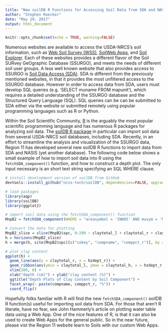 ---
title: "New soilDB R Functions for Accessing Soil Data from SDA and NASIS"
author: "Stephen Roecker"
date: "May 19, 2017"
output: html_document
---

```{r setup, include=FALSE, echo=FALSE}
knitr::opts_chunk$set(echo = TRUE, warning=FALSE)
```

Numerous websites are available to access the USDA-NRCS's soil information, such as [Web Soil Survey (WSS)](http://websoilsurvey.sc.egov.usda.gov/App/HomePage.htm), [SoilWeb Apps](http://casoilresource.lawr.ucdavis.edu/soilweb-apps), and [Soil Explorer](http://soilexplorer.net/). Each of these websites provides a different flavor of the Soil SURvey GeOgraphic Database (SSURGO), and meets the needs of different soil user groups. A less well known website that also provides access to SSURGO is [Soil Data Access (SDA)](http://sdmdataaccess.nrcs.usda.gov/). SDA is different from the previously mentioned websites, in that it provides the most unfiltered access to the SSURGO database. However in order to access data from SDA, users must develop SQL queries (e.g. 'SELECT muname FROM mapunit'), which requires a detailed understanding of the SSURGO database and the Structured Query Language (SQL). SQL queries can be can be submitted to SDA either via the website or submitted remotely using popular programming languages such as R or Python.

Within the Soil Scientific Community, [R](http://www.r-project.org/) is the arguably the most popular scientific programming language and has numerous R packages for analyzing soil data. The [soilDB R package](http://ncss-tech.github.io/AQP/soilDB/soilDB-Intro.html) in particular can import soil data from several USDA-NRCS soil databases, including SDA. Recently, in an effort to streamline the analysis and visualization of the SSURGO data, Region 11 has developed several new soilDB R functions to import data from SDA and NASIS (yet another database). The following code below shows a small example of how to import soil data into R using the `fetchSDA_component()` function, and how to construct a depth plot. The only input necessary is an short text string specifying an SQL WHERE clause.

```{r install soilDB from GitHub, eval=FALSE}
# install development version of soilDB from GitHub
devtools::install_github("ncss-tech/soilDB", dependencies=FALSE, upgrade_dependencies=FALSE)
```
```{r fetchSDA_component example}
# load packages
library(aqp)
library(soilDB)
library(ggplot2)

# import soil data using the fetchSDA_component() function
MnpB2 = fetchSDA_component(WHERE = "areasymbol = 'IN005' AND musym = 'MnpB2'")

# Convert the data for plotting
MnpB2_slice = slice(MnpB2$spc, 0:200 ~ claytotal_l + claytotal_r + claytotal_h)
h = horizons(MnpB2_slice)
h = merge(h, site(MnpB2$spc)[c("cokey", "compname", "comppct_r")], by = "cokey", all.x = TRUE)

# plot clay content
ggplot(h) +
  geom_line(aes(y = claytotal_r, x = hzdept_r)) +
  geom_ribbon(aes(ymin = claytotal_l, ymax = claytotal_h, x = hzdept_r), alpha = 0.2) +
  xlim(200, 0) +
  xlab("depth (cm)") + ylab("clay content (%)") +
  ggtitle("Depth Plots of Clay Content by Soil Component") +
  facet_wrap(~ paste(compname, comppct_r, "%")) +
  coord_flip()
```

Hopefully folks familiar with R will find the new `fetchSDA_component()` soilDB R function(s) useful for importing soil data from SDA. For those that aren't R literate, have no fear, see John Hammerly's article on plotting water table data using a Web App. One of the nice features of R, is that it can also be used to create Web Apps for the general public. So in the near future, please vist the Region 11 website learn to Soils with our custom Web Apps.